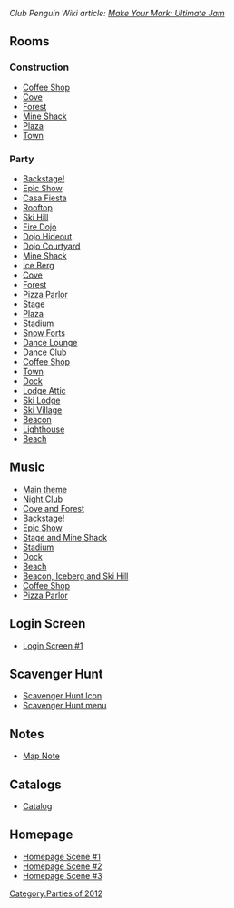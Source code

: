 ''Club Penguin Wiki article: [[clubpenguinwiki:Make Your Mark: Ultimate Jam|Make Your Mark: Ultimate Jam]]''

==Rooms==
===Construction===
*[[Media:UltimateJamConsCoffee.swf|Coffee Shop]]
*[[Media:UltimateJamConsCove.swf|Cove]]
*[[Media:UltimateJamConsForest.swf|Forest]]
*[[Media:UltimateJamConsShack.swf|Mine Shack]]
*[[Media:UltimateJamConsPlaza.swf|Plaza]]
*[[Media:RoomsTown-UltimateJamPre.swf|Town]]

===Party===
*[[Media:UltimateJamParty4.swf|Backstage!]]
*[[Media:UltimateJamParty3.swf|Epic Show]]
*[[Media:UltimateJamParty2.swf|Casa Fiesta]]
*[[Media:UltimateJamParty1.swf|Rooftop]]
*[[Media:UltimateJamMtn.swf|Ski Hill]]
*[[Media:UltimateJamDojoFire.swf|Fire Dojo]]
*[[Media:UltimateJamDojoHide.swf|Dojo Hideout]]
*[[Media:UltimateJamDojoExt.swf|Dojo Courtyard]]
*[[Media:UltimateJamShack.swf|Mine Shack]]
*[[Media:UltimateJamBerg.swf|Ice Berg]]
*[[Media:UltimateJamCove.swf|Cove]]
*[[Media:UltimateJamForest.swf|Forest]]
*[[Media:UltimateJamPizza.swf|Pizza Parlor]]
*[[Media:UltimateJamStage.swf|Stage]]
*[[Media:UltimateJamPlaza.swf|Plaza]]
*[[Media:UltimateJamRink.swf|Stadium]]
*[[Media:UltimateJamForts.swf|Snow Forts]]
*[[Media:UltimateJamLounge.swf|Dance Lounge]]
*[[Media:UltimateJamDance.swf|Dance Club]]
*[[Media:UltimateJamCoffee.swf|Coffee Shop]]
*[[Media:RoomsTown-UltimateJam.swf|Town]]
*[[Media:UltimateJamDock.swf|Dock]]
*[[Media:UltimateJamAttic.swf|Lodge Attic]]
*[[Media:UltimateJamLodge.swf|Ski Lodge]]
*[[Media:UltimateJamVillage.swf|Ski Village]]
*[[Media:UltimateJamBeacon.swf|Beacon]]
*[[Media:UltimateJamLight.swf|Lighthouse]]
*[[Media:UltimateJamBeach.swf|Beach]]

==Music==
*[[Media:Music336.swf|Main theme]]
*[[Media:Music332.swf|Night Club]]
*[[Media:Music333.swf|Cove and Forest]]
*[[Media:Music335.swf|Backstage!]]
*[[Media:Music337.swf|Epic Show]]
*[[Media:Music321.swf|Stage and Mine Shack]]
*[[Media:Music250.swf|Stadium]]
*[[Media:Music296.swf|Dock]]
*[[Media:Music243.swf|Beach]]
*[[Media:Music334.swf|Beacon, Iceberg and Ski Hill]]
*[[Media:Music241.swf|Coffee Shop]]
*[[Media:Music271.swf|Pizza Parlor]]

==Login Screen==
*[[Media:UltimateJamPreBillboard.swf|Login Screen #1]]

==Scavenger Hunt==
*[[Media:UltimateJamScavengerHuntIcon.swf|Scavenger Hunt Icon]]
*[[Media:UltimateJamScavengerHunt.swf|Scavenger Hunt menu]]

==Notes==
*[[Media:UltimateJam Party map note.swf|Map Note]]

==Catalogs==
*[[Media:UltimateJamCatalog.swf|Catalog]]
==Homepage==
*[[Media:FilesHomepageScene_1.swf|Homepage Scene #1]]
*[[Media:FilesHomepageScene_2.swf|Homepage Scene #2]]
*[[Media:FilesHomepageScene_3.swf|Homepage Scene #3]]
{{Parties}}

[[Category:Parties of 2012]]
